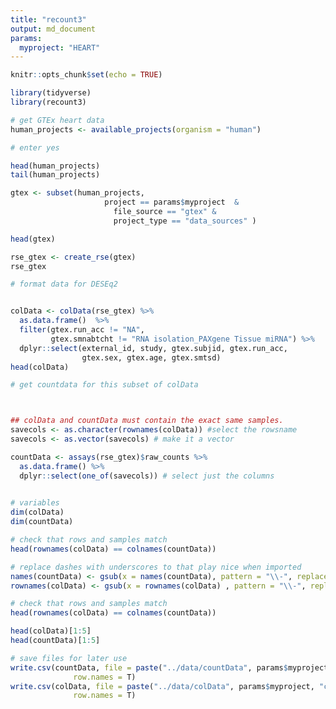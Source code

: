 ```yaml
---
title: "recount3"
output: md_document
params: 
  myproject: "HEART"
---
```


```r
knitr::opts_chunk$set(echo = TRUE)
```

```r
library(tidyverse)
library(recount3)

# get GTEx heart data
human_projects <- available_projects(organism = "human")

# enter yes

head(human_projects)
tail(human_projects)

gtex <- subset(human_projects,
                     project == params$myproject  & 
                       file_source == "gtex" & 
                       project_type == "data_sources" )

head(gtex)

rse_gtex <- create_rse(gtex)
rse_gtex

# format data for DESEq2


colData <- colData(rse_gtex) %>% 
  as.data.frame()  %>%
  filter(gtex.run_acc != "NA",
         gtex.smnabtcht != "RNA isolation_PAXgene Tissue miRNA") %>%
  dplyr::select(external_id, study, gtex.subjid, gtex.run_acc, 
                gtex.sex, gtex.age, gtex.smtsd)
head(colData)

# get countdata for this subset of colData



## colData and countData must contain the exact same samples. 
savecols <- as.character(rownames(colData)) #select the rowsname 
savecols <- as.vector(savecols) # make it a vector

countData <- assays(rse_gtex)$raw_counts %>% 
  as.data.frame() %>% 
  dplyr::select(one_of(savecols)) # select just the columns 
 

# variables
dim(colData)
dim(countData)

# check that rows and samples match
head(rownames(colData) == colnames(countData))

# replace dashes with underscores to that play nice when imported
names(countData) <- gsub(x = names(countData), pattern = "\\-", replacement = "_")
rownames(colData) <- gsub(x = rownames(colData) , pattern = "\\-", replacement = "_")

# check that rows and samples match
head(rownames(colData) == colnames(countData))

head(colData)[1:5]
head(countData)[1:5]

# save files for later use
write.csv(countData, file = paste("../data/countData", params$myproject, "csv", sep = "."),
              row.names = T)
write.csv(colData, file = paste("../data/colData", params$myproject, "csv", sep = "."),
              row.names = T)
```
